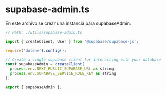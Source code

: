 # supabase-admin.ts

En este archivo se crear una instancia para supabaseAdmin.

```js
// Path: ./utils/supabase-admin.ts

import { createClient, User } from '@supabase/supabase-js';

require('dotenv').config();

// Create a single supabase client for interacting with your database
const supabaseAdmin = createClient(
  process.env.NEXT_PUBLIC_SUPABASE_URL as string,
  process.env.SUPABASE_SERVICE_ROLE_KEY as string
);

export { supabaseAdmin };
```
